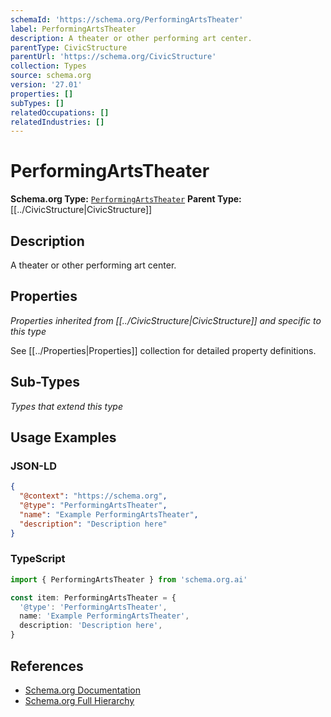 ```yaml
---
schemaId: 'https://schema.org/PerformingArtsTheater'
label: PerformingArtsTheater
description: A theater or other performing art center.
parentType: CivicStructure
parentUrl: 'https://schema.org/CivicStructure'
collection: Types
source: schema.org
version: '27.01'
properties: []
subTypes: []
relatedOccupations: []
relatedIndustries: []
---
```

# PerformingArtsTheater

**Schema.org Type:** [`PerformingArtsTheater`](https://schema.org/PerformingArtsTheater)
**Parent Type:** [[../CivicStructure|CivicStructure]]

## Description

A theater or other performing art center.

## Properties

*Properties inherited from [[../CivicStructure|CivicStructure]] and specific to this type*

See [[../Properties|Properties]] collection for detailed property definitions.

## Sub-Types

*Types that extend this type*

## Usage Examples

### JSON-LD

```json
{
  "@context": "https://schema.org",
  "@type": "PerformingArtsTheater",
  "name": "Example PerformingArtsTheater",
  "description": "Description here"
}
```

### TypeScript

```typescript
import { PerformingArtsTheater } from 'schema.org.ai'

const item: PerformingArtsTheater = {
  '@type': 'PerformingArtsTheater',
  name: 'Example PerformingArtsTheater',
  description: 'Description here',
}
```

## References

- [Schema.org Documentation](https://schema.org/PerformingArtsTheater)
- [Schema.org Full Hierarchy](https://schema.org/docs/full.html)
